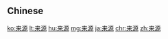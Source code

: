{{also|來源}}
==Chinese==
{{zh-see|來源}}

[[ko:来源]]
[[lt:来源]]
[[hu:来源]]
[[mg:来源]]
[[ja:来源]]
[[chr:来源]]
[[zh:来源]]